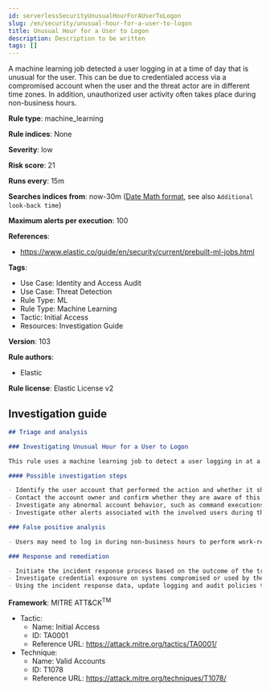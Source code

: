 ```yaml
---
id: serverlessSecurityUnusualHourForAUserToLogon
slug: /en/security/unusual-hour-for-a-user-to-logon
title: Unusual Hour for a User to Logon
description: Description to be written
tags: []
---
```


<div id="unusual-hour-for-a-user-to-logon"></div>

A machine learning job detected a user logging in at a time of day that is unusual for the user. This can be due to credentialed access via a compromised account when the user and the threat actor are in different time zones. In addition, unauthorized user activity often takes place during non-business hours.

**Rule type**: machine_learning

**Rule indices**: None

**Severity**: low

**Risk score**: 21

**Runs every**: 15m

**Searches indices from**: now-30m ([Date Math format](((ref))/common-options.html#date-math), see also <DocLink id="serverlessSecurityRulesUiCreate" section="set-the-rules-schedule">`Additional look-back time`</DocLink>)

**Maximum alerts per execution**: 100

**References**: 

* https://www.elastic.co/guide/en/security/current/prebuilt-ml-jobs.html

**Tags**: 

* Use Case: Identity and Access Audit
* Use Case: Threat Detection
* Rule Type: ML
* Rule Type: Machine Learning
* Tactic: Initial Access
* Resources: Investigation Guide

**Version**: 103

**Rule authors**: 

* Elastic

**Rule license**: Elastic License v2

## Investigation guide

```markdown
## Triage and analysis

### Investigating Unusual Hour for a User to Logon

This rule uses a machine learning job to detect a user logging in at a time of day that is unusual for the user. This can be due to credentialed access via a compromised account when the user and the threat actor are in different time zones. It can also indicate unauthorized user activity, as it often occurs during non-business hours.

#### Possible investigation steps

- Identify the user account that performed the action and whether it should perform this kind of action.
- Contact the account owner and confirm whether they are aware of this activity.
- Investigate any abnormal account behavior, such as command executions, file creations or modifications, network connections, data access, and logon events.
- Investigate other alerts associated with the involved users during the past 48 hours.

### False positive analysis

- Users may need to log in during non-business hours to perform work-related tasks. Examine whether the company policies authorize this or if the activity is done under change management.

### Response and remediation

- Initiate the incident response process based on the outcome of the triage.
- Investigate credential exposure on systems compromised or used by the attacker to ensure all compromised accounts are identified. Reset passwords for these accounts and other potentially compromised credentials, such as email, business systems, and web services.
- Using the incident response data, update logging and audit policies to improve the mean time to detect (MTTD) and the mean time to respond (MTTR).

```

**Framework**: MITRE ATT&CK<sup>TM</sup>

* Tactic:
    * Name: Initial Access
    * ID: TA0001
    * Reference URL: https://attack.mitre.org/tactics/TA0001/
* Technique:
    * Name: Valid Accounts
    * ID: T1078
    * Reference URL: https://attack.mitre.org/techniques/T1078/

